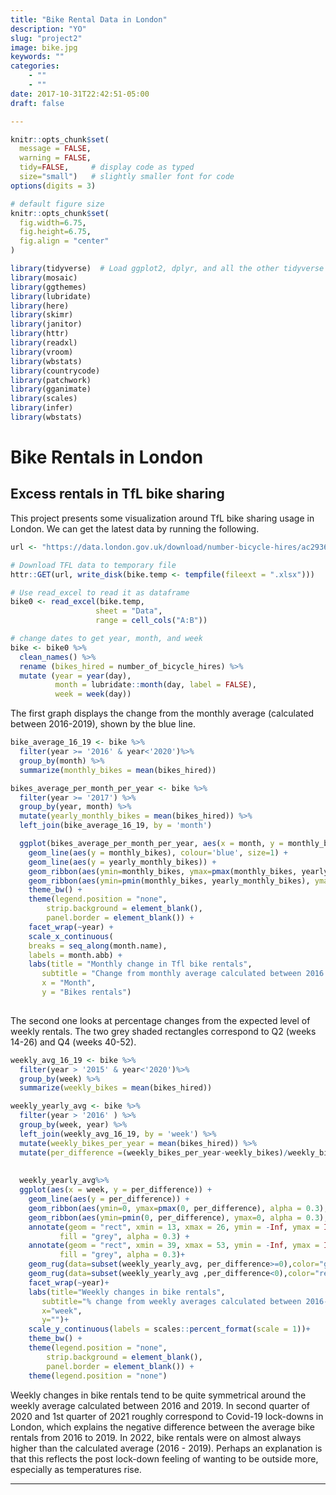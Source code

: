 ```yaml
---
title: "Bike Rental Data in London"
description: "YO"
slug: "project2"
image: bike.jpg
keywords: ""
categories: 
    - ""
    - ""
date: 2017-10-31T22:42:51-05:00
draft: false

---
```


```r
knitr::opts_chunk$set(
  message = FALSE, 
  warning = FALSE, 
  tidy=FALSE,     # display code as typed
  size="small")   # slightly smaller font for code
options(digits = 3)

# default figure size
knitr::opts_chunk$set(
  fig.width=6.75, 
  fig.height=6.75,
  fig.align = "center"
)
```

```r
library(tidyverse)  # Load ggplot2, dplyr, and all the other tidyverse packages
library(mosaic)
library(ggthemes)
library(lubridate)
library(here)
library(skimr)
library(janitor)
library(httr)
library(readxl)
library(vroom)
library(wbstats)
library(countrycode)
library(patchwork)
library(gganimate)
library(scales)
library(infer)
library(wbstats)
```


# Bike Rentals in London

## Excess rentals in TfL bike sharing

This project presents some visualization around TfL bike sharing usage in London. 
We can get the latest data by running the following. 

```r
url <- "https://data.london.gov.uk/download/number-bicycle-hires/ac29363e-e0cb-47cc-a97a-e216d900a6b0/tfl-daily-cycle-hires.xlsx"

# Download TFL data to temporary file
httr::GET(url, write_disk(bike.temp <- tempfile(fileext = ".xlsx")))

# Use read_excel to read it as dataframe
bike0 <- read_excel(bike.temp,
                   sheet = "Data",
                   range = cell_cols("A:B"))

# change dates to get year, month, and week
bike <- bike0 %>% 
  clean_names() %>% 
  rename (bikes_hired = number_of_bicycle_hires) %>% 
  mutate (year = year(day),
          month = lubridate::month(day, label = FALSE),
          week = week(day))
```

The first graph displays the change from the monthly average (calculated between 2016-2019), shown by the blue line.

```r

bike_average_16_19 <- bike %>% 
  filter(year >= '2016' & year<'2020')%>%
  group_by(month) %>%
  summarize(monthly_bikes = mean(bikes_hired)) 

bikes_average_per_month_per_year <- bike %>%
  filter(year >= '2017') %>%
  group_by(year, month) %>%
  mutate(yearly_monthly_bikes = mean(bikes_hired)) %>%
  left_join(bike_average_16_19, by = 'month')

  ggplot(bikes_average_per_month_per_year, aes(x = month, y = monthly_bikes)) + 
    geom_line(aes(y = monthly_bikes), colour='blue', size=1) +
    geom_line(aes(y = yearly_monthly_bikes)) +
    geom_ribbon(aes(ymin=monthly_bikes, ymax=pmax(monthly_bikes, yearly_monthly_bikes)), fill = 'green', alpha = 0.2) +
    geom_ribbon(aes(ymin=pmin(monthly_bikes, yearly_monthly_bikes), ymax=monthly_bikes), fill = 'red', alpha = 0.2) +
    theme_bw() + 
    theme(legend.position = "none",
        strip.background = element_blank(),
        panel.border = element_blank()) +
    facet_wrap(~year) +
    scale_x_continuous(
    breaks = seq_along(month.name), 
    labels = month.abb) +
    labs(title = "Monthly change in Tfl bike rentals",
       subtitle = "Change from monthly average calculated between 2016 and 2019",
       x = "Month",
       y = "Bikes rentals")
  

```

The second one looks at percentage changes from the expected level of
weekly rentals. The two grey shaded rectangles correspond to Q2 (weeks
14-26) and Q4 (weeks 40-52).

```r

weekly_avg_16_19 <- bike %>% 
  filter(year > '2015' & year<'2020')%>%
  group_by(week) %>%
  summarize(weekly_bikes = mean(bikes_hired)) 

weekly_yearly_avg <- bike %>%
  filter(year > '2016' ) %>%
  group_by(week, year) %>%
  left_join(weekly_avg_16_19, by = 'week') %>%
  mutate(weekly_bikes_per_year = mean(bikes_hired)) %>% 
  mutate(per_difference =(weekly_bikes_per_year-weekly_bikes)/weekly_bikes*100)
 
  
  weekly_yearly_avg%>%
  ggplot(aes(x = week, y = per_difference)) + 
    geom_line(aes(y = per_difference)) + 
    geom_ribbon(aes(ymin=0, ymax=pmax(0, per_difference), alpha = 0.3), fill="green") +
    geom_ribbon(aes(ymin=pmin(0, per_difference), ymax=0, alpha = 0.3), fill="red")+ 
    annotate(geom = "rect", xmin = 13, xmax = 26, ymin = -Inf, ymax = Inf,
           fill = "grey", alpha = 0.3) +
    annotate(geom = "rect", xmin = 39, xmax = 53, ymin = -Inf, ymax = Inf,
           fill = "grey", alpha = 0.3)+
    geom_rug(data=subset(weekly_yearly_avg, per_difference>=0),color="green",sides="b")+
    geom_rug(data=subset(weekly_yearly_avg ,per_difference<0),color="red",sides="b")+
    facet_wrap(~year)+
    labs(title="Weekly changes in bike rentals",
       subtitle="% change from weekly averages calculated between 2016-2019",
       x="week",
       y="")+
    scale_y_continuous(labels = scales::percent_format(scale = 1))+
    theme_bw() + 
    theme(legend.position = "none",
        strip.background = element_blank(),
        panel.border = element_blank()) +
    theme(legend.position = "none")

```

Weekly changes in bike rentals tend to be quite symmetrical around the weekly average calculated between 2016 and 2019. In second quarter of 2020 and 1st quarter of 2021 roughly correspond to Covid-19 lock-downs in London, which explains the negative difference between the average bike rentals from 2016 to 2019. In 2022, bike rentals were on almost always higher than the calculated average (2016 - 2019). Perhaps an explanation is that this reflects the post lock-down feeling of wanting to be outside more, especially as temperatures rise.

---
